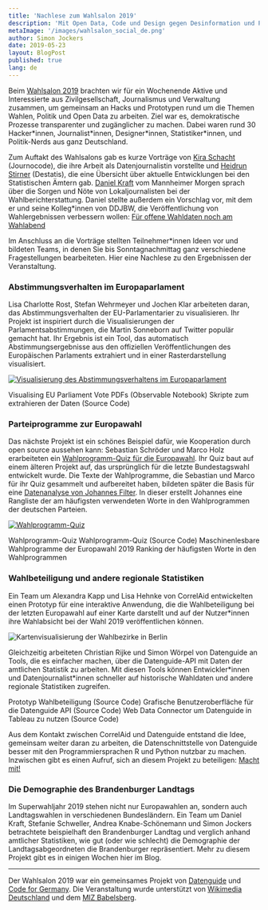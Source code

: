 ```yaml
---
title: 'Nachlese zum Wahlsalon 2019'
description: 'Mit Open Data, Code und Design gegen Desinformation und Politikverdrossenheit'
metaImage: '/images/wahlsalon_social_de.png'
author: Simon Jockers
date: 2019-05-23
layout: BlogPost
published: true
lang: de
---
```



Beim [Wahlsalon 2019](/wahlsalon) brachten wir für ein Wochenende Aktive und Interessierte aus Zivilgesellschaft, Journalismus und Verwaltung zusammen, um gemeinsam an Hacks und Prototypen rund um die Themen Wahlen, Politik und Open Data zu arbeiten. Ziel war es, demokratische Prozesse transparenter und zugänglicher zu machen. Dabei waren rund 30 Hacker\*innen, Journalist\*innen, Designer\*innen, Statistiker\*innen, und Politik-Nerds aus ganz Deutschland.

Zum Auftakt des Wahlsalons gab es kurze Vorträge von [Kira Schacht](https://twitter.com/daten_drang) (Journocode), die ihre Arbeit als Datenjournalistin vorstellte und [Heidrun Stirner](https://twitter.com/StirnerHeidi) (Destatis), die eine Übersicht über aktuelle Entwicklungen bei den Statistischen Ämtern gab. [Daniel Kraft](https://twitter.com/dk_kraft) vom Mannheimer Morgen sprach über die Sorgen und Nöte von Lokaljournalisten bei der Wahlberichterstattung. Daniel stellte außerdem ein Vorschlag vor, mit dem er und seine Kolleg\*innen von DDJBW, die Veröffentlichung von Wahlergebnissen verbessern wollen: [Für offene Wahldaten noch am Wahlabend](http://ddjbw.de/2019/03/12/fuer-offene-wahldaten-noch-am-wahlabend/)

Im Anschluss an die Vorträge stellten Teilnehmer\*innen Ideen vor und bildeten Teams, in denen Sie bis Sonntagnachmittag ganz verschiedene Fragestellungen bearbeiteten. Hier eine Nachlese zu den Ergebnissen der Veranstaltung.

### Abstimmungsverhalten im Europaparlament

Lisa Charlotte Rost, Stefan Wehrmeyer und Jochen Klar arbeiteten daran, das Abstimmungsverhalten der EU-Parlamentarier zu visualisieren. Ihr Projekt ist inspiriert durch die Visualisierungen der Parlamentsabstimmungen, die Martin Sonneborn auf Twitter populär gemacht hat. Ihr Ergebnis ist ein Tool, das automatisch Abstimmungsergebnisse aus den offiziellen Veröffentlichungen des Europäischen Parlaments extrahiert und in einer Rasterdarstellung visualisiert.

[![Visualisierung des Abstimmungsverhaltens im Europaparlament](./abstimmungen.png)](https://observablehq.com/@stefanw/parsing-eu-parliament-vote-pdfs)

<ArrowLink href="https://observablehq.com/@stefanw/parsing-eu-parliament-vote-pdfs">
  Visualising EU Parliament Vote PDFs (Observable Notebook)
</ArrowLink>
<ArrowLink href="https://github.com/jochenklar/meps">
  Skripte zum extrahieren der Daten (Source Code)
</ArrowLink>

### Parteiprogramme zur Europawahl

Das nächste Projekt ist ein schönes Beispiel dafür, wie Kooperation durch open source aussehen kann: Sebastian Schröder und Marco Holz erarbeiteten ein [Wahlprogramm-Quiz für die Europawahl](https://wahlprogrammquiz.de). Ihr Quiz baut auf einem älteren Projekt auf, das ursprünglich für die letzte Bundestagswahl entwickelt wurde. Die Texte der Wahlprogramme, die Sebastian und Marco für ihr Quiz gesammelt und aufbereitet haben, bildeten später die Basis für eine [Datenanalyse von Johannes Filter](https://twitter.com/fil_ter/status/1122798508317265920). In dieser erstellt Johannes eine Rangliste der am häufigsten verwendeten Worte in den Wahlprogrammen der deutschen Parteien.

[![Wahlprogramm-Quiz](./wahlprogramme.png)](https://wahlprogrammquiz.de)

<ArrowLink href="https://wahlprogrammquiz.de">Wahlprogramm-Quiz</ArrowLink>
<ArrowLink href="https://github.com/codedust/wahlsalon19-werhatsgesagt">
  Wahlprogramm-Quiz (Source Code)
</ArrowLink>
<ArrowLink href="https://github.com/basti-schr/eu-wahlprogramme">
  Maschinenlesbare Wahlprogramme der Europawahl 2019
</ArrowLink>
<ArrowLink href="https://github.com/jfilter/most-frequent-words-2019-german-eu-election-programs">
  Ranking der häufigsten Worte in den Wahlprogrammen
</ArrowLink>

### Wahlbeteiligung und andere regionale Statistiken

Ein Team um Alexandra Kapp und Lisa Hehnke von CorrelAid entwickelten einen Prototyp für eine interaktive Anwendung, die die Wahlbeteiligung bei der letzten Europawahl auf einer Karte darstellt und auf der Nutzer\*innen ihre Wahlabsicht bei der Wahl 2019 veröffentlichen können.

![Kartenvisualisierung der Wahlbezirke in Berlin](./wahlbeteiligung.jpg)

Gleichzeitig arbeiteten Christian Rijke und Simon Wörpel von Datenguide an Tools, die es einfacher machen, über die Datenguide-API mit Daten der amtlichen Statistik zu arbeiten. Mit diesen Tools können Entwickler\*innen und Datenjournalist\*innen schneller auf historische Wahldaten und andere regionale Statistiken zugreifen.

<ArrowLink href="https://github.com/AlexandraKapp/eu-wahlbeteiligung">
  Prototyp Wahlbeteiligung (Source Code)
</ArrowLink>
<ArrowLink href="https://github.com/crijke/datenguideguide">
  Grafische Benutzeroberfläche für die Datenguide API (Source Code)
</ArrowLink>
<ArrowLink href="https://github.com/datenguide/datenguide-wdc">
  Web Data Connector um Datenguide in Tableau zu nutzen (Source Code)
</ArrowLink>

Aus dem Kontakt zwischen CorrelAid und Datenguide entstand die Idee, gemeinsam weiter daran zu arbeiten, die Datenschnittstelle von Datenguide besser mit den Programmiersprachen R und Python nutzbar zu machen. Inzwischen gibt es einen Aufruf, sich an diesem Projekt zu beteiligen: [Macht mit!](https://mailchi.mp/14a8f1458fca/correlaid-projektausschreibung-datenguide)

### Die Demographie des Brandenburger Landtags

Im Superwahljahr 2019 stehen nicht nur Europawahlen an, sondern auch Landtagswahlen in verschiedenen Bundesländern. Ein Team um Daniel Kraft, Stefanie Schweller, Andrea Knabe-Schönemann und Simon Jockers betrachtete beispielhaft den Brandenburger Landtag und verglich anhand amtlicher Statistiken, wie gut (oder wie schlecht) die Demographie der Landtagsabgeordneten die Brandenburger repräsentiert. Mehr zu diesem Projekt gibt es in einigen Wochen hier im Blog.

---

Der Wahlsalon 2019 war ein gemeinsames Projekt von [Datenguide](/) und [Code for Germany](https://codefor.de). Die Veranstaltung wurde unterstützt von [Wikimedia Deutschland](https://wikimedia.de/) und dem [MIZ Babelsberg](https://www.miz-babelsberg.de/).
